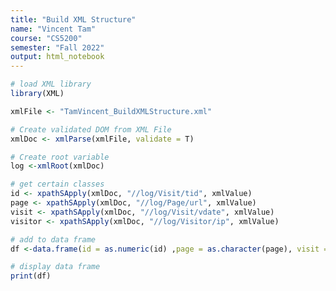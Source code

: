 ```yaml
---
title: "Build XML Structure"
name: "Vincent Tam"
course: "CS5200"
semester: "Fall 2022"
output: html_notebook
---
```


```r
# load XML library
library(XML)

xmlFile <- "TamVincent_BuildXMLStructure.xml"

# Create validated DOM from XML File 
xmlDoc <- xmlParse(xmlFile, validate = T)
```

```r
# Create root variable 
log <-xmlRoot(xmlDoc)

# get certain classes
id <- xpathSApply(xmlDoc, "//log/Visit/tid", xmlValue)
page <- xpathSApply(xmlDoc, "//log/Page/url", xmlValue)
visit <- xpathSApply(xmlDoc, "//log/Visit/vdate", xmlValue)
visitor <- xpathSApply(xmlDoc, "//log/Visitor/ip", xmlValue)

# add to data frame
df <-data.frame(id = as.numeric(id) ,page = as.character(page), visit = as.character(visit) , visitor = as.character(visitor))

# display data frame
print(df)

```